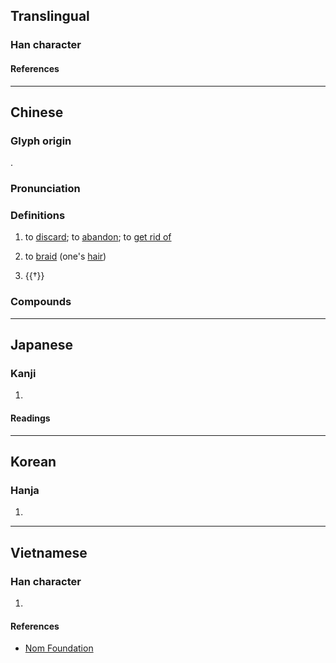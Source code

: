 {{also|摈}}
{{character info}}
==Translingual==

===Han character===
{{Han char|rn=64|rad=手|as=14|sn=17|four=53086|canj=QJMC|ids=⿰扌賓}}

====References====
{{Han ref|kx=0460.270|dkj=12880|dj=0810.040|hdz=31977.020|uh=64EF}}

----

==Chinese==
{{zh-forms|s=摈|alt=賓,𢷤}}

===Glyph origin===
{{Han etym}}
{{Han compound|手|賓|ls=psc|t1=hand|c1=s|c2=p}}.

===Pronunciation===
{{zh-pron
|m=bìn
|c=ban3
|mc=y
|oc=y
|cat=v
}}

===Definitions===
{{zh-hanzi}}

# {{lb|zh|literary}} to [[discard]]; to [[abandon]]; to [[get rid of]]
# {{lb|zh|Cantonese}} to [[braid]] (one's [[hair]])
# {{†}} {{zh-alt-form|儐|to [[entertain]] [[guest]]s}}

===Compounds===
{{zh-der|擯相|擯落|排擯|擯斥|擯黜|擯除|擯棄}}

----

==Japanese==

===Kanji===
{{ja-kanji|grade=|rs=手14}}

# {{rfdef|ja|sort=手14}}

====Readings====
{{ja-readings
|on=ひん
|kun=しりぞける
}}

----

==Korean==

===Hanja===
{{ko-hanja|빈}}

# {{rfdef|ko|sort=手14}}

----

==Vietnamese==

===Han character===
{{vi-readings|rs=手14|reading=tấn}}

# {{rfdef|vi|sort=手14}}

====References====
* [http://nomfoundation.org/common/nom_details.php?codepoint=64ef Nom Foundation]
